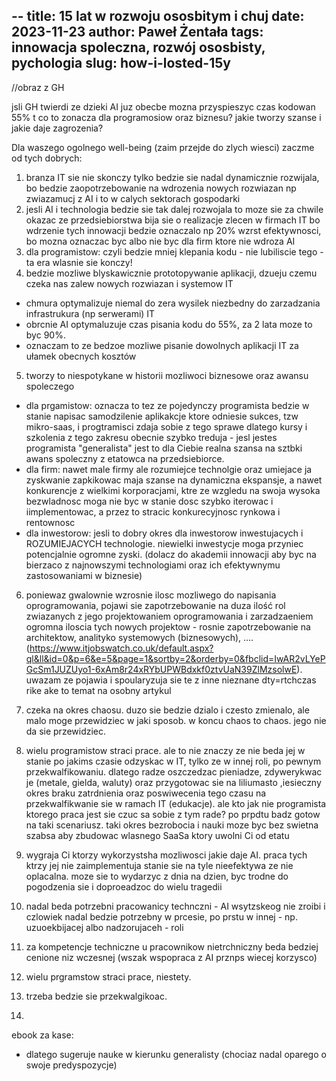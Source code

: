 --
title: 15 lat w rozwoju ososbitym i chuj
date: 2023-11-23
author: Paweł Żentała
tags: innowacja spoleczna, rozwój ososbisty, pychologia
slug: how-i-losted-15y
--

//obraz z GH

jsli GH twierdi ze dzieki AI juz obecbe mozna przyspieszyc czas kodowan  55% t co to zonacza dla programosiow oraz biznesu? jakie tworzy szanse i jakie daje zagrozenia?

Dla waszego ogolnego  well-being (zaim przejde do zlych wiesci) zaczme od tych dobrych:
1) branza IT sie nie skonczy tylko bedzie sie nadal dynamicznie rozwijala, bo bedzie zaopotrzebowanie na wdrozenia nowych rozwiazan np zwiazamucj z AI i to w calych sektorach gospodarki
2) jesli AI i technologia bedzie sie tak dalej rozwojala to moze sie za chwile okazac ze przedsiebiorstwa bija sie o realizacje zlecen w firmach IT bo wdrzenie tych innowacji bedzie oznaczalo np 20% wzrst efektywnosci, bo mozna oznaczac byc albo nie byc dla firm ktore nie wdroza AI
3) dla programistow: czyli bedzie mniej klepania kodu - nie lubiliscie tego - ta era wlasnie sie konczy!
4) bedzie mozliwe blyskawicznie prototopywanie aplikacji, dzueju czemu czeka nas zalew nowych rozwiazan i systemow IT
- chmura optymalizuje niemal do zera wysilek niezbedny do zarzadzania infrastrukura (np serwerami) IT
- obrcnie AI optymaluzuje czas pisania kodu do 55%, za 2 lata moze to byc 90%. 
- oznaczam to ze bedzoe mozliwe pisanie dowolnych aplikacji IT za ułamek obecnych kosztów
5) tworzy to niespotykane w historii mozliwoci biznesowe oraz awansu spoleczego
- dla prgamistow: oznacza to tez ze pojedynczy programista bedzie w stanie napisac samodzilenie aplikakcje ktore odniesie sukces, tzw mikro-saas, i progtramisci zdaja sobie z tego sprawe dlatego kursy i szkolenia z tego zakresu obecnie szybko treduja - jesl jestes programista "generalista" jest to dla Ciebie realna szansa na sztbki awans spoleczny z etatowca na przedsiebiorce.
- dla firm: nawet male firmy ale rozumiejce technolgie oraz umiejace ja zyskwanie zapkikowac maja szanse na dynamiczna ekspansje, a nawet konkurencje  z wielkimi korporacjami, ktre ze wzgledu na swoja wysoka bezwladnosc moga nie byc w stanie dosc szybko iterowac i iimplementowac, a przez to stracic konkurecyjnosc rynkowa i rentownosc
- dla inwestorow: jesli to dobry okres dla inwestorow inwestujacych i ROZUMIEJACYCH technologie. niewielki inwestycje moga przyniec potencjalnie ogromne zyski. (dolacz do akademii innowacji aby byc na bierzaco z najnowszymi technologiami oraz ich efektywnymu zastosowaniami w biznesie)
6) poniewaz gwalownie wzrosnie ilosc mozliwego do napisania oprogramowania, pojawi sie zapotrzebowanie na duza ilość rol zwiazanych z jego projektowaniem oprogramowania i zarzadzaeniem ogromna iloscia tych nowych projektow - rosnie zapotrzebowanie na architektow, analityko systemowych (biznesowych), .... (https://www.itjobswatch.co.uk/default.aspx?ql&ll&id=0&p=6&e=5&page=1&sortby=2&orderby=0&fbclid=IwAR2vLYePGcSm1JUZUyo1-6xAm8r24xRYbUPWBdxkf0ztvUaN39ZlMzsolwE). uwazam ze pojawia i spoularyzuja sie te z inne nieznane dty=rtchczas rike ake to temat na osobny artykul

1) czeka na okres chaosu. duzo sie bedzie dzialo i czesto zmienalo, ale malo moge przewidziec w jaki sposob. w koncu chaos to chaos. jego nie da sie przewidziec.
2) wielu programistow straci prace. ale to nie znaczy ze nie beda jej w stanie po jakims czasie odzyskac w IT, tylko ze w innej roli, po pewnym przekwalfikowaniu. dlatego radze oszczedzac pieniadze, zdywerykwac je (metale, gielda, waluty) oraz przygotowac sie na liliumasto ,iesieczny okres braku zatrdnienia oraz poswiwecenia tego czasu na przekwalfikwanie sie w ramach IT (edukacje). ale kto jak nie programista ktorego praca jest sie czuc sa sobie z tym rade? po prpdtu badz gotow na taki scenariusz. taki okres bezrobocia i nauki moze byc bez swietna szabsa aby zbudowac wlasnego SaaSa ktory uwolni Ci od etatu
3) wygraja Ci ktorzy wykorzystsha mozliwosci jakie daje AI. praca tych ktrzy jej nie zaimplementuja stanie sie na tyle nieefektywa ze nie oplacalna. moze sie to wydarzyc z dnia na dzien, byc trodne do pogodzenia sie i doproeadzoc do wielu tragedii


2) nadal beda potrzebni pracowanicy technczni - AI wsytzskeog nie zroibi i czlowiek nadal bedzie potrzebny w prcesie, po prstu w innej - np. uzuoekbijacej albo nadzorujaceh - roli 
3) za kompetencje techniczne u pracownikow nietrchniczny beda bedziej cenione niz wczesnej (wszak wspopraca z AI prznps wiecej korzysco)

1) wielu prgramstow straci prace, niestety. 
2) trzeba bedzie sie przekwalgikoac.
3) 


ebook za kase:
- dlatego sugeruje nauke w kierunku generalisty (chociaz nadal oparego o swoje predyspozycje)
